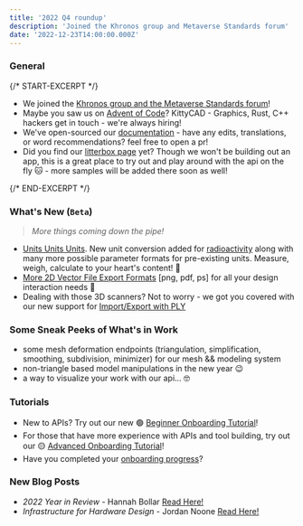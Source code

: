 ```yaml
---
title: '2022 Q4 roundup'
description: 'Joined the Khronos group and Metaverse Standards forum'
date: '2022-12-23T14:00:00.000Z'
---
```


### General

{/* START-EXCERPT */}

-   We joined the [Khronos group and the Metaverse Standards forum](https://kittycad.io/blog/2022-year-in-review#company)!
-   Maybe you saw us on [Advent of Code](https://adventofcode.com/2022/sponsors)? KittyCAD - Graphics, Rust, C++ hackers get in touch - we're always hiring!
-   We've open-sourced our [documentation](https://github.com/kittyCAD/documentation) - have any edits, translations, or word recommendations? feel free to open a pr!
-   Did you find our [litterbox page](https://kittycad.io/docs/litterbox/convert_file) yet? Though we won't be building out an app, this is a great place to try out and play around with the api on the fly 🐱 - more samples will be added there soon as well!

{/* END-EXCERPT */}

### What's New (`Beta`)

> _More things coming down the pipe!_

-   [Units Units Units](https://kittycad.io/docs/api/unit). New unit conversion added for [radioactivity](https://kittycad.io/docs/api/convert-radioactivity-units) along with many more possible parameter formats for pre-existing units. Measure, weigh, calculate to your heart's content! 🔢
-   [More 2D Vector File Export Formats](https://kittycad.io/docs/api/convert-2d-vector-file) [png, pdf, ps] for all your design interaction needs 🎨
-   Dealing with those 3D scanners? Not to worry - we got you covered with our new support for [Import/Export with PLY](https://kittycad.io/docs/api/convert-3d-file)

### Some Sneak Peeks of What's in Work

-   some mesh deformation endpoints (triangulation, simplification, smoothing, subdivision, minimizer) for our mesh && modeling system
-   non-triangle based model manipulations in the new year 😉
-   a way to visualize your work with our api... 🤓

### Tutorials

-   New to APIs? Try out our new 🟢 [Beginner Onboarding Tutorial](https://kittycad.io/docs/tutorials/beginner-onboarding)!
-   For those that have more experience with APIs and tool building, try out our 🟡 [Advanced Onboarding Tutorial](https://kittycad.io/docs/tutorials/onboarding)!
-   Have you completed your [onboarding progress](https://kittycad.io/account?tab=onboarding_progress)?

### New Blog Posts

-   _2022 Year in Review_ - Hannah Bollar [Read Here!](https://kittycad.io/blog/2022-year-in-review)
-   _Infrastructure for Hardware Design_ - Jordan Noone [Read Here!](https://kittycad.io/blog/infra-for-hardware-design)
